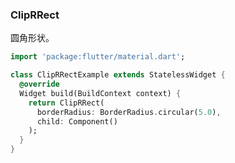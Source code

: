 ### ClipRRect

圆角形状。

```dart
import 'package:flutter/material.dart';

class ClipRRectExample extends StatelessWidget {
  @override
  Widget build(BuildContext context) {
    return ClipRRect(
      borderRadius: BorderRadius.circular(5.0),
      child: Component()
    );
  }
}
```